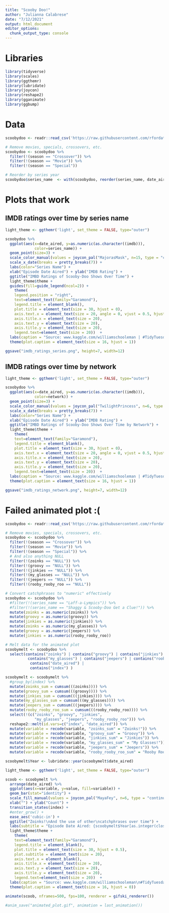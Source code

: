```yaml
---
title: "Scooby Doo!"
author: "Julianna Calabrese"
date: "7/12/2021"
output: html_document
editor_options: 
  chunk_output_type: console
---
```


# Libraries

```r
library(tidyverse)
library(scales)
library(ggthemr)
library(lubridate)
library(joycon)
library(reshape2)
library(gganimate)
library(ggbump)
```

# Data

```r
scoobydoo <- readr::read_csv('https://raw.githubusercontent.com/rfordatascience/tidytuesday/master/data/2021/2021-07-13/scoobydoo.csv')

# Remove movies, specials, crossovers, etc.
scoobydoo <- scoobydoo %>%
  filter(!(season == "Crossover")) %>%
  filter(!(season == "Movie")) %>%
  filter(!(season == "Special"))

# Reorder by series year
scoobydoo$series_name  <- with(scoobydoo, reorder(series_name, date_aired))
```

# Plots that work

## IMDB ratings over time by series name

```r
light_theme <- ggthemr('light', set_theme = FALSE, type="outer")

scoobydoo %>%
  ggplot(aes(x=date_aired, y=as.numeric(as.character((imdb))), 
             color=series_name)) + 
  geom_point(size=3) + 
  scale_color_manual(values = joycon_pal("MajorasMask", n=15, type = "continuous")) +
  scale_x_date(breaks = pretty_breaks(7)) +
  labs(color="Series Name") + 
  xlab("Episode Date Aired") + ylab("IMDB Rating") + 
  ggtitle("IMBD Ratings of Scooby-Doo Shows Over Time") +
  light_theme$theme +
  guides(fill=guide_legend(ncol=2)) +
    theme(
    legend.position = "right",
    text=element_text(family="Garamond"), 
    legend.title = element_blank(),
    plot.title = element_text(size = 30, hjust = 0),
    axis.text.x = element_text(size = 20, angle = 0, vjust = 0.5, hjust=0.5),
    axis.title.x = element_text(size = 20),
    axis.text.y = element_text(size = 20),
    axis.title.y = element_text(size = 20),
    legend.text=element_text(size = 20))  +
  labs(caption = "Source: www.kaggle.com/williamschooleman | #TidyTuesday | @jrosecalabrese") +
  theme(plot.caption = element_text(size = 16, hjust = 1))

ggsave("imdb_ratings_series.png", height=7, width=12)
```

## IMDB ratings over time by network

```r
light_theme <- ggthemr('light', set_theme = FALSE, type="outer")

scoobydoo %>%
  ggplot(aes(x=date_aired, y=as.numeric(as.character((imdb))), 
             color=network)) + 
  geom_point(size=3) + 
  scale_color_manual(values = joycon_pal("TwilightPrincess", n=6, type = "continuous")) +
  scale_x_date(breaks = pretty_breaks(7)) +
  labs(color="Series Name") + 
  xlab("Episode Date Aired") + ylab("IMDB Rating") + 
  ggtitle("IMBD Ratings of Scooby-Doo Shows Over Time by Network") +
  light_theme$theme +
    theme(
    text=element_text(family="Garamond"), 
    legend.title = element_blank(),
    plot.title = element_text(size = 30, hjust = 0),
    axis.text.x = element_text(size = 20, angle = 0, vjust = 0.5, hjust=0.5),
    axis.title.x = element_text(size = 20),
    axis.text.y = element_text(size = 20),
    axis.title.y = element_text(size = 20),
    legend.text=element_text(size = 20))  +
  labs(caption = "Source: www.kaggle.com/williamschooleman | #TidyTuesday | @jrosecalabrese") +
  theme(plot.caption = element_text(size = 16, hjust = 1))

ggsave("imdb_ratings_network.png", height=7, width=12)
```

# Failed animated plot :(

```r
scoobydoo <- readr::read_csv('https://raw.githubusercontent.com/rfordatascience/tidytuesday/master/data/2021/2021-07-13/scoobydoo.csv')

# Remove movies, specials, crossovers, etc.
scoobydoo <- scoobydoo %>%
  filter(!(season == "Crossover")) %>%
  filter(!(season == "Movie")) %>%
  filter(!(season == "Special")) %>%
  # And also anything NULL
  filter(!(zoinks == "NULL")) %>%
  filter(!(groovy == "NULL")) %>%
  filter(!(jinkies == "NULL")) %>%
  filter(!(my_glasses == "NULL")) %>%
  filter(!(jeepers == "NULL")) %>%
  filter(!(rooby_rooby_roo == "NULL"))

# Convert catchphrases to "numeric" effectively
scoobydoo <- scoobydoo %>%
  #filter(!(series_name == "Laff-a-Lympics")) %>%
  #filter(!(series_name == "Shaggy & Scooby-Doo Get a Clue!")) %>%
  mutate(zoinks = as.numeric(zoinks)) %>%
  mutate(groovy = as.numeric(groovy)) %>%
  mutate(jinkies = as.numeric(jinkies)) %>%
  mutate(zoinks = as.numeric(my_glasses)) %>%
  mutate(groovy = as.numeric(jeepers)) %>%
  mutate(jinkies = as.numeric(rooby_rooby_roo))

# Melt data for the animated plot
scoobymelt <- scoobydoo %>%
  select(contains("zoinks") | contains("groovy") | contains("jinkies") |
          contains("my_glasses") | contains("jeepers") | contains("rooby_rooby_roo") |
           contains("date_aired") | 
           contains("index") )

scoobymelt <- scoobymelt %>%
  #group_by(index) %>%
  mutate(zoinks_sum = cumsum(((zoinks)))) %>%
  mutate(groovy_sum = cumsum(((groovy)))) %>%
  mutate(jinkies_sum = cumsum(((jinkies)))) %>%
  mutate(my_glasses_sum = cumsum(((my_glasses)))) %>%
  mutate(jeepers_sum = cumsum(((jeepers)))) %>%
  mutate(rooby_rooby_roo_sum = cumsum(((rooby_rooby_roo)))) %>%
  select(!(c("zoinks", "groovy", "jinkies",
             "my_glasses", "jeepers", "rooby_rooby_roo"))) %>%
  reshape2::melt(id.vars=c("index", "date_aired")) %>%
  mutate(variable = recode(variable, "zoinks_sum" = "Zoinks!")) %>%
  mutate(variable = recode(variable, "groovy_sum" = "Groovy")) %>%
  mutate(variable = recode(variable, "jinkies_sum" = "Jinkies")) %>%
  mutate(variable = recode(variable, "my_glasses_sum" = "My Glasses!")) %>%
  mutate(variable = recode(variable, "jeepers_sum" = "Jeepers")) %>%
  mutate(variable = recode(variable, "rooby_rooby_roo_sum" = "Rooby Rooby Roo!"))

scoobymelt$Year <- lubridate::year(scoobymelt$date_aired)
```

```r
light_theme <- ggthemr('light', set_theme = FALSE, type="outer")

scoob <- scoobymelt %>%
  arrange(date_aired) %>%
  ggplot(aes(x=variable, y=value, fill=variable)) + 
  geom_bar(stat="identity") +
  scale_fill_manual(values = joycon_pal("MayaFey", n=6, type = "continuous")) +
  xlab("") + ylab("Count") +
  transition_states(index) +
  #enter_grow() +
  ease_aes('cubic-in') +
  ggtitle("Zoinks!\nAnd the use of other\ncatchphrases over time") +
  labs(subtitle = "Episode Date Aired: {scoobymelt$Year[as.integer(closest_state)]}") +
  light_theme$theme +
    theme(
    text=element_text(family="Garamond"), 
    legend.title = element_blank(),
    plot.title = element_text(size = 30, hjust = 0.5),
    plot.subtitle = element_text(size = 20),
    axis.text.x = element_blank(),
    axis.title.x = element_text(size = 20),
    axis.text.y = element_text(size = 20),
    axis.title.y = element_text(size = 20),
    legend.text=element_text(size = 20))  +
  labs(caption = "Source: www.kaggle.com/williamschooleman\n#TidyTuesday | @jrosecalabrese") +
  theme(plot.caption = element_text(size = 16, hjust = 0))

animate(scoob, nframes=500, fps=100, renderer = gifski_renderer())

#anim_save("animated_plot.gif", animation = last_animation())
```
